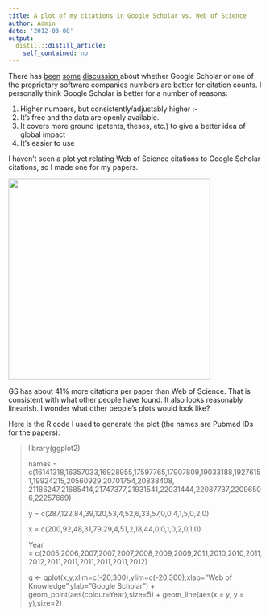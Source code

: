 ```yaml
---
title: A plot of my citations in Google Scholar vs. Web of Science
author: Admin
date: '2012-03-08'
output:
  distill::distill_article:
    self_contained: no
---
```


There has <a href="http://www.functionalneurogenesis.com/blog/2012/02/google-scholar-vs-scopus-web-of-science/" target="_blank">been</a> <a href="http://www.nature.com/nature/journal/v483/n7387/full/483036c.html" target="_blank">some</a> <a href="http://www.nature.com/nature/journal/v483/n7387/full/483036d.html" target="_blank">discussion </a>about whether Google Scholar or one of the proprietary software companies numbers are better for citation counts. I personally think Google Scholar is better for a number of reasons:

  1. Higher numbers, but consistently/adjustably higher <img src="http://simplystatistics.org/wp-includes/images/smilies/simple-smile.png" alt=":-)" class="wp-smiley" style="height: 1em; max-height: 1em;" />
  2. It&#8217;s free and the data are openly available. 
  3. It covers more ground (patents, theses, etc.) to give a better idea of global impact
  4. It&#8217;s easier to use

I haven&#8217;t seen a plot yet relating Web of Science citations to Google Scholar citations, so I made one for my papers.

<img height="400" src="http://biostat.jhsph.edu/~jleek/citations.png" width="400" />

GS has about 41% more citations per paper than Web of Science. That is consistent with what other people have found. It also looks reasonably linearish. I wonder what other people&#8217;s plots would look like? 

Here is the R code I used to generate the plot (the names are Pubmed IDs for the papers):

> library(ggplot2)
> 
> names = c(16141318,16357033,16928955,17597765,17907809,19033188,19276151,19924215,20560929,20701754,20838408, 21186247,21685414,21747377,21931541,22031444,22087737,22096506,22257669) 
> 
> y = c(287,122,84,39,120,53,4,52,6,33,57,0,0,4,1,5,0,2,0)
> 
> x = c(200,92,48,31,79,29,4,51,2,18,44,0,0,1,0,2,0,1,0)
> 
> Year = c(2005,2006,2007,2007,2007,2008,2009,2009,2011,2010,2010,2011,2012,2011,2011,2011,2011,2011,2012)
> 
> <div>
>   <p>
>     q <- qplot(x,y,xlim=c(-20,300),ylim=c(-20,300),xlab=&#8221;Web of Knowledge&#8221;,ylab=&#8221;Google Scholar&#8221;) + geom_point(aes(colour=Year),size=5) + geom_line(aes(x = y, y = y),size=2)
>   </p>
> </div>
